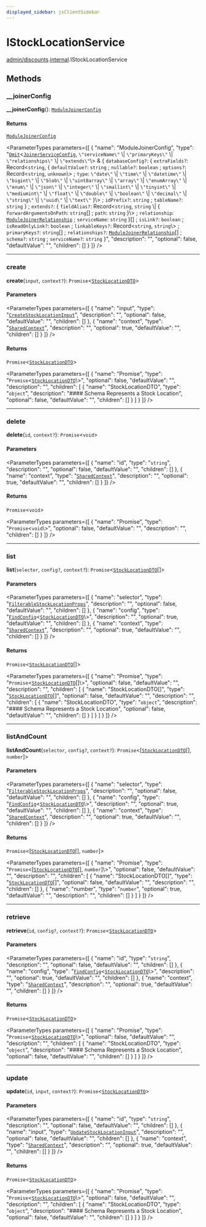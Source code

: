 ```yaml
---
displayed_sidebar: jsClientSidebar
---
```



# IStockLocationService

[admin/discounts](../../modules/admin_discounts.mdx).[internal](../../admin_discounts/modules/admin_discounts.internal.mdx).IStockLocationService

## Methods

### \_\_joinerConfig

**__joinerConfig**(): [`ModuleJoinerConfig`](../../admin_discounts/modules/admin_discounts.internal.mdx#modulejoinerconfig)

#### Returns

[`ModuleJoinerConfig`](../../admin_discounts/modules/admin_discounts.internal.mdx#modulejoinerconfig)

<ParameterTypes parameters={[
  {
    "name": "ModuleJoinerConfig",
    "type": "[`Omit`](../../admin_auth/modules/admin_auth.internal.mdx#omit)<[`JoinerServiceConfig`](admin_discounts.internal.JoinerServiceConfig.mdx), ``\"serviceName\"`` \\| ``\"primaryKeys\"`` \\| ``\"relationships\"`` \\| ``\"extends\"``\\> & { `databaseConfig?`: { `extraFields?`: Record<`string`, { `defaultValue?`: `string` ; `nullable?`: `boolean` ; `options?`: Record<`string`, `unknown`\\> ; `type`: ``\"date\"`` \\| ``\"time\"`` \\| ``\"datetime\"`` \\| ``\"bigint\"`` \\| ``\"blob\"`` \\| ``\"uint8array\"`` \\| ``\"array\"`` \\| ``\"enumArray\"`` \\| ``\"enum\"`` \\| ``\"json\"`` \\| ``\"integer\"`` \\| ``\"smallint\"`` \\| ``\"tinyint\"`` \\| ``\"mediumint\"`` \\| ``\"float\"`` \\| ``\"double\"`` \\| ``\"boolean\"`` \\| ``\"decimal\"`` \\| ``\"string\"`` \\| ``\"uuid\"`` \\| ``\"text\"``  }\\> ; `idPrefix?`: `string` ; `tableName?`: `string`  } ; `extends?`: { `fieldAlias?`: Record<`string`, `string` \\| { `forwardArgumentsOnPath`: `string`[] ; `path`: `string`  }\\> ; `relationship`: [`ModuleJoinerRelationship`](../../admin_discounts/modules/admin_discounts.internal.mdx#modulejoinerrelationship) ; `serviceName`: `string`  }[] ; `isLink?`: `boolean` ; `isReadOnlyLink?`: `boolean` ; `linkableKeys?`: Record<`string`, `string`\\> ; `primaryKeys?`: `string`[] ; `relationships?`: [`ModuleJoinerRelationship`](../../admin_discounts/modules/admin_discounts.internal.mdx#modulejoinerrelationship)[] ; `schema?`: `string` ; `serviceName?`: `string`  }",
    "description": "",
    "optional": false,
    "defaultValue": "",
    "children": []
  }
]} />

___

### create

**create**(`input`, `context?`): `Promise`<[`StockLocationDTO`](../../admin_discounts/modules/admin_discounts.internal.mdx#stocklocationdto)\>

#### Parameters

<ParameterTypes parameters={[
  {
    "name": "input",
    "type": "[`CreateStockLocationInput`](../../admin_discounts/modules/admin_discounts.internal.mdx#createstocklocationinput)",
    "description": "",
    "optional": false,
    "defaultValue": "",
    "children": []
  },
  {
    "name": "context",
    "type": "[`SharedContext`](../../admin_discounts/modules/admin_discounts.internal.mdx#sharedcontext)",
    "description": "",
    "optional": true,
    "defaultValue": "",
    "children": []
  }
]} />

#### Returns

`Promise`<[`StockLocationDTO`](../../admin_discounts/modules/admin_discounts.internal.mdx#stocklocationdto)\>

<ParameterTypes parameters={[
  {
    "name": "Promise",
    "type": "`Promise`<[`StockLocationDTO`](../../admin_discounts/modules/admin_discounts.internal.mdx#stocklocationdto)\\>",
    "optional": false,
    "defaultValue": "",
    "description": "",
    "children": [
      {
        "name": "StockLocationDTO",
        "type": "`object`",
        "description": "#### Schema Represents a Stock Location",
        "optional": false,
        "defaultValue": "",
        "children": []
      }
    ]
  }
]} />

___

### delete

**delete**(`id`, `context?`): `Promise`<`void`\>

#### Parameters

<ParameterTypes parameters={[
  {
    "name": "id",
    "type": "`string`",
    "description": "",
    "optional": false,
    "defaultValue": "",
    "children": []
  },
  {
    "name": "context",
    "type": "[`SharedContext`](../../admin_discounts/modules/admin_discounts.internal.mdx#sharedcontext)",
    "description": "",
    "optional": true,
    "defaultValue": "",
    "children": []
  }
]} />

#### Returns

`Promise`<`void`\>

<ParameterTypes parameters={[
  {
    "name": "Promise",
    "type": "`Promise`<`void`\\>",
    "optional": false,
    "defaultValue": "",
    "description": "",
    "children": []
  }
]} />

___

### list

**list**(`selector`, `config?`, `context?`): `Promise`<[`StockLocationDTO`](../../admin_discounts/modules/admin_discounts.internal.mdx#stocklocationdto)[]\>

#### Parameters

<ParameterTypes parameters={[
  {
    "name": "selector",
    "type": "[`FilterableStockLocationProps`](../../admin_discounts/modules/admin_discounts.internal.mdx#filterablestocklocationprops)",
    "description": "",
    "optional": false,
    "defaultValue": "",
    "children": []
  },
  {
    "name": "config",
    "type": "[`FindConfig`](admin_discounts.internal.FindConfig.mdx)<[`StockLocationDTO`](../../admin_discounts/modules/admin_discounts.internal.mdx#stocklocationdto)\\>",
    "description": "",
    "optional": true,
    "defaultValue": "",
    "children": []
  },
  {
    "name": "context",
    "type": "[`SharedContext`](../../admin_discounts/modules/admin_discounts.internal.mdx#sharedcontext)",
    "description": "",
    "optional": true,
    "defaultValue": "",
    "children": []
  }
]} />

#### Returns

`Promise`<[`StockLocationDTO`](../../admin_discounts/modules/admin_discounts.internal.mdx#stocklocationdto)[]\>

<ParameterTypes parameters={[
  {
    "name": "Promise",
    "type": "`Promise`<[`StockLocationDTO`](../../admin_discounts/modules/admin_discounts.internal.mdx#stocklocationdto)[]\\>",
    "optional": false,
    "defaultValue": "",
    "description": "",
    "children": [
      {
        "name": "StockLocationDTO[]",
        "type": "[`StockLocationDTO`](../../admin_discounts/modules/admin_discounts.internal.mdx#stocklocationdto)[]",
        "optional": false,
        "defaultValue": "",
        "description": "",
        "children": [
          {
            "name": "StockLocationDTO",
            "type": "`object`",
            "description": "#### Schema Represents a Stock Location",
            "optional": false,
            "defaultValue": "",
            "children": []
          }
        ]
      }
    ]
  }
]} />

___

### listAndCount

**listAndCount**(`selector`, `config?`, `context?`): `Promise`<[[`StockLocationDTO`](../../admin_discounts/modules/admin_discounts.internal.mdx#stocklocationdto)[], `number`]\>

#### Parameters

<ParameterTypes parameters={[
  {
    "name": "selector",
    "type": "[`FilterableStockLocationProps`](../../admin_discounts/modules/admin_discounts.internal.mdx#filterablestocklocationprops)",
    "description": "",
    "optional": false,
    "defaultValue": "",
    "children": []
  },
  {
    "name": "config",
    "type": "[`FindConfig`](admin_discounts.internal.FindConfig.mdx)<[`StockLocationDTO`](../../admin_discounts/modules/admin_discounts.internal.mdx#stocklocationdto)\\>",
    "description": "",
    "optional": true,
    "defaultValue": "",
    "children": []
  },
  {
    "name": "context",
    "type": "[`SharedContext`](../../admin_discounts/modules/admin_discounts.internal.mdx#sharedcontext)",
    "description": "",
    "optional": true,
    "defaultValue": "",
    "children": []
  }
]} />

#### Returns

`Promise`<[[`StockLocationDTO`](../../admin_discounts/modules/admin_discounts.internal.mdx#stocklocationdto)[], `number`]\>

<ParameterTypes parameters={[
  {
    "name": "Promise",
    "type": "`Promise`<[[`StockLocationDTO`](../../admin_discounts/modules/admin_discounts.internal.mdx#stocklocationdto)[], `number`]\\>",
    "optional": false,
    "defaultValue": "",
    "description": "",
    "children": [
      {
        "name": "StockLocationDTO[]",
        "type": "[`StockLocationDTO`](../../admin_discounts/modules/admin_discounts.internal.mdx#stocklocationdto)[]",
        "optional": false,
        "defaultValue": "",
        "description": "",
        "children": []
      },
      {
        "name": "number",
        "type": "`number`",
        "optional": true,
        "defaultValue": "",
        "description": "",
        "children": []
      }
    ]
  }
]} />

___

### retrieve

**retrieve**(`id`, `config?`, `context?`): `Promise`<[`StockLocationDTO`](../../admin_discounts/modules/admin_discounts.internal.mdx#stocklocationdto)\>

#### Parameters

<ParameterTypes parameters={[
  {
    "name": "id",
    "type": "`string`",
    "description": "",
    "optional": false,
    "defaultValue": "",
    "children": []
  },
  {
    "name": "config",
    "type": "[`FindConfig`](admin_discounts.internal.FindConfig.mdx)<[`StockLocationDTO`](../../admin_discounts/modules/admin_discounts.internal.mdx#stocklocationdto)\\>",
    "description": "",
    "optional": true,
    "defaultValue": "",
    "children": []
  },
  {
    "name": "context",
    "type": "[`SharedContext`](../../admin_discounts/modules/admin_discounts.internal.mdx#sharedcontext)",
    "description": "",
    "optional": true,
    "defaultValue": "",
    "children": []
  }
]} />

#### Returns

`Promise`<[`StockLocationDTO`](../../admin_discounts/modules/admin_discounts.internal.mdx#stocklocationdto)\>

<ParameterTypes parameters={[
  {
    "name": "Promise",
    "type": "`Promise`<[`StockLocationDTO`](../../admin_discounts/modules/admin_discounts.internal.mdx#stocklocationdto)\\>",
    "optional": false,
    "defaultValue": "",
    "description": "",
    "children": [
      {
        "name": "StockLocationDTO",
        "type": "`object`",
        "description": "#### Schema Represents a Stock Location",
        "optional": false,
        "defaultValue": "",
        "children": []
      }
    ]
  }
]} />

___

### update

**update**(`id`, `input`, `context?`): `Promise`<[`StockLocationDTO`](../../admin_discounts/modules/admin_discounts.internal.mdx#stocklocationdto)\>

#### Parameters

<ParameterTypes parameters={[
  {
    "name": "id",
    "type": "`string`",
    "description": "",
    "optional": false,
    "defaultValue": "",
    "children": []
  },
  {
    "name": "input",
    "type": "[`UpdateStockLocationInput`](../../admin_discounts/modules/admin_discounts.internal.mdx#updatestocklocationinput)",
    "description": "",
    "optional": false,
    "defaultValue": "",
    "children": []
  },
  {
    "name": "context",
    "type": "[`SharedContext`](../../admin_discounts/modules/admin_discounts.internal.mdx#sharedcontext)",
    "description": "",
    "optional": true,
    "defaultValue": "",
    "children": []
  }
]} />

#### Returns

`Promise`<[`StockLocationDTO`](../../admin_discounts/modules/admin_discounts.internal.mdx#stocklocationdto)\>

<ParameterTypes parameters={[
  {
    "name": "Promise",
    "type": "`Promise`<[`StockLocationDTO`](../../admin_discounts/modules/admin_discounts.internal.mdx#stocklocationdto)\\>",
    "optional": false,
    "defaultValue": "",
    "description": "",
    "children": [
      {
        "name": "StockLocationDTO",
        "type": "`object`",
        "description": "#### Schema Represents a Stock Location",
        "optional": false,
        "defaultValue": "",
        "children": []
      }
    ]
  }
]} />
